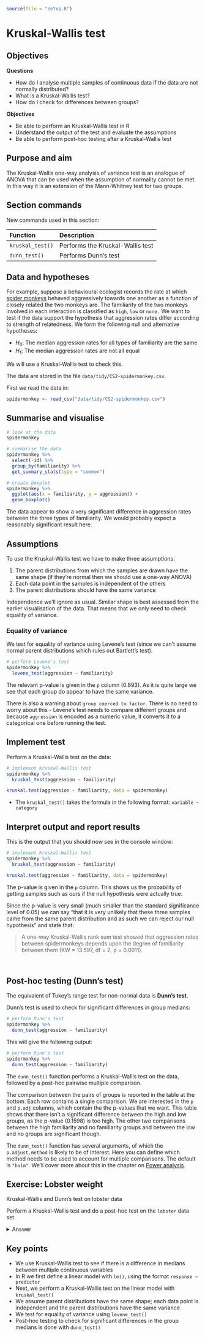 ```r
source(file = "setup.R")
```

# Kruskal-Wallis test

## Objectives
:::objectives
**Questions**

- How do I analyse multiple samples of continuous data if the data are not normally distributed?
- What is a Kruskal-Wallis test?
- How do I check for differences between groups?

**Objectives**

- Be able to perform an Kruskal-Wallis test in R
- Understand the output of the test and evaluate the assumptions
- Be able to perform post-hoc testing after a Kruskal-Wallis test
:::

## Purpose and aim
The Kruskal-Wallis one-way analysis of variance test is an analogue of ANOVA that can be used when the assumption of normality cannot be met. In this way it is an extension of the Mann-Whitney test for two groups.

## Section commands
New commands used in this section:

| Function| Description|
|:- |:- |
|`kruskal_test()`| Performs the Kruskal-Wallis test |
|`dunn_test()`| Performs Dunn's test |

## Data and hypotheses
For example, suppose a behavioural ecologist records the rate at which [spider monkeys](https://en.wikipedia.org/wiki/Spider_monkey) behaved aggressively towards one another as a function of closely related the two monkeys are. The familiarity of the two monkeys involved in each interaction is classified as `high`, `low` or `none.` We want to test if the data support the hypothesis that aggression rates differ according to strength of relatedness. We form the following null and alternative hypotheses:

-	$H_0$: The median aggression rates for all types of familiarity are the same
-	$H_1$: The median aggression rates are not all equal

We will use a Kruskal-Wallis test to check this.

The data are stored in the file `data/tidy/CS2-spidermonkey.csv`.

First we read the data in:

```r
spidermonkey <- read_csv("data/tidy/CS2-spidermonkey.csv")
```

## Summarise and visualise

```r
# look at the data
spidermonkey

# summarise the data
spidermonkey %>% 
  select(-id) %>% 
  group_by(familiarity) %>% 
  get_summary_stats(type = "common")

# create boxplot
spidermonkey %>% 
  ggplot(aes(x = familiarity, y = aggression)) +
  geom_boxplot()
```

The data appear to show a very significant difference in aggression rates between the three types of familiarity. We would probably expect a reasonably significant result here.

## Assumptions
To use the Kruskal-Wallis test we have to make three assumptions:

1.	The parent distributions from which the samples are drawn have the same shape (if they’re normal then we should use a one-way ANOVA)
2.	Each data point in the samples is independent of the others
3.	The parent distributions should have the same variance

Independence we’ll ignore as usual. Similar shape is best assessed from the earlier visualisation of the data. That means that we only need to check equality of variance.

### Equality of variance

We test for equality of variance using Levene’s test (since we can’t assume normal parent distributions which rules out Bartlett’s test).

```r
# perform Levene's test
spidermonkey %>% 
  levene_test(aggression ~ familiarity)
```

The relevant p-value is given in the `p` column (0.893). As it is quite large we see that each group do appear to have the same variance.

There is also a warning about `group coerced to factor`. There is no need to worry about this - Levene's test needs to compare different groups and because `aggression` is encoded as a numeric value, it converts it to a categorical one before running the test.

## Implement test
Perform a Kruskal-Wallis test on the data:

```r
# implement Kruskal-Wallis test
spidermonkey %>% 
  kruskal_test(aggression ~ familiarity)

kruskal.test(aggression ~ familiarity, data = spidermonkey)
```

-	The `kruskal_test()` takes the formula in the following format: `variable ~ category`

## Interpret output and report results
This is the output that you should now see in the console window:

```r
# implement Kruskal-Wallis test
spidermonkey %>% 
  kruskal_test(aggression ~ familiarity)

kruskal.test(aggression ~ familiarity, data = spidermonkey)
```

The p-value is given in the `p` column. This shows us the probability of getting samples such as ours if the null hypothesis were actually true.

Since the p-value is very small (much smaller than the standard significance level of 0.05) we can say "that it is very unlikely that these three samples came from the same parent distribution and as such we can reject our null hypothesis" and state that:

> A one-way Kruskal-Wallis rank sum test showed that aggression rates between spidermonkeys depends upon the degree of familiarity between them (KW = 13.597, df = 2, p = 0.0011).

<br />

## Post-hoc testing (Dunn's test)
The equivalent of Tukey’s range test for non-normal data is **Dunn’s test**.

Dunn's test is used to check for significant differences in group medians:

```r
# perform Dunn's test
spidermonkey %>% 
  dunn_test(aggression ~ familiarity)
```

This will give the following output:

```r
# perform Dunn's test
spidermonkey %>% 
  dunn_test(aggression ~ familiarity)
```

The `dunn_test()` function performs a Kruskal-Wallis test on the data, followed by a post-hoc pairwise multiple comparison.

The comparison between the pairs of groups is reported in the table at the bottom. Each row contains a single comparison. We are interested in the `p` and `p.adj` columns, which contain the the p-values that we want. This table shows that there isn’t a significant difference between the high and low groups, as the p-value (0.1598) is too high. The other two comparisons between the high familiarity and no familiarity groups and between the low and no groups are significant though.

The `dunn_test()` function has several arguments, of which the `p.adjust.method` is likely to be of interest. Here you can define which method needs to be used to account for multiple comparisons. The default is `"holm"`. We'll cover more about this in the chapter on [Power analysis](#cs6-intro).

## Exercise: Lobster weight
:::exercise
Kruskal-Wallis and Dunn's test on lobster data

Perform a Kruskal-Wallis test and do a post-hoc test on the `lobster` data set.

<details><summary>Answer</summary>

### Hypotheses

- $H_0$ : all medians are equal
- $H_1$ : not all medians are equal

### Import data, summarise and visualise
```r
# load the data in the background
lobsters <- read_csv("data/tidy/CS2-lobsters.csv")
```

All done previously.

### Assumptions

From before, since the data are normal enough they are definitely similar enough for a Kruskal-Wallis test and they do all have equality of variance from out assessment of the diagnostic plots. For completeness though we will look at Levene's test

```r
lobsters %>% 
  levene_test(weight ~ diet)
```

Given that the p-value is so high, this again agrees with our previous assessment that the equality of variance assumption is well met. Rock on.

### Kruskal-Wallis test

```r
# implement Kruskal-Wallis test
lobsters %>% 
  kruskal_test(weight ~ diet)
```

> A Kruskal-Wallis test indicated that the median weight of juvenile lobsters did not differ significantly between diets (KW = 3.26, df = 2, p = 0.20).

<br />

### Post-hoc Dunn's test

Although rather unnecessary (and likely unwanted, since we don't want to be p-hacking), because we did not detect any significant differences between diets, we can perform the non-parametric equivalent of Tukey's range test: Dunn's test.

```r
# perform Dunn's test
lobsters %>% 
  dunn_test(weight ~ diet)
```

We can see that none of the comparisons are significant, either based on the uncorrected p-values (`p`) or the p-values adjusted for multiple comparisons (`p.adj`). This is consistent with what we found previously.

</details>
:::

## Key points

:::keypoints
- We use Kruskal-Wallis test to see if there is a difference in medians between multiple continuous variables
- In R we first define a linear model with `lm()`, using the format `response ~ predictor`
- Next, we perform a Kruskal-Wallis test on the linear model with `kruskal_test()`
- We assume parent distributions have the same shape; each data point is independent and the parent distributions have the same variance
- We test for equality of variance using `levene_test()`
- Post-hoc testing to check for significant differences in the group medians is done with `dunn_test()`
:::
